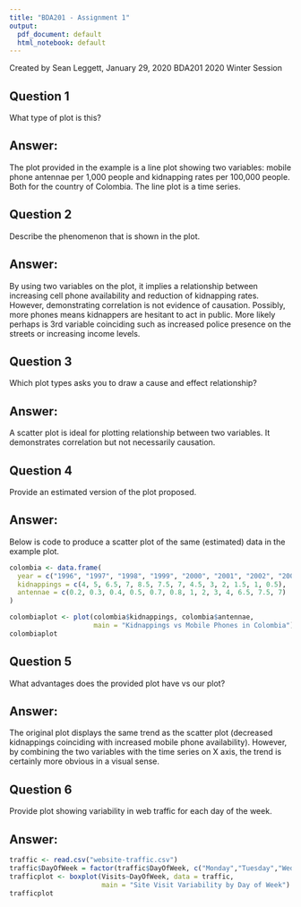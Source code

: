 ```yaml
---
title: "BDA201 - Assignment 1"
output:
  pdf_document: default
  html_notebook: default
---
```


Created by Sean Leggett, January 29, 2020
BDA201 2020 Winter Session

## Question 1
What type of plot is this?

## Answer:
The plot provided in the example is a line plot showing two variables: mobile phone antennae per 1,000 people and kidnapping rates per 100,000 people. Both for the country of Colombia. The line plot is a time series.

## Question 2
Describe the phenomenon that is shown in the plot.

## Answer:
By using two variables on the plot, it implies a relationship between increasing cell phone availability and reduction of kidnapping rates. However, demonstrating correlation is not evidence of causation. Possibly, more phones means kidnappers are hesitant to act in public. More likely perhaps is 3rd variable coinciding such as increased police presence on the streets or increasing income levels.

## Question 3
Which plot types asks you to draw a cause and effect relationship?

## Answer:
A scatter plot is ideal for plotting relationship between two variables. It demonstrates correlation but not necessarily causation.

## Question 4
Provide an estimated version of the plot proposed.

## Answer:
Below is code to produce a scatter plot of the same (estimated) data in the example plot.

```r
colombia <- data.frame(
  year = c("1996", "1997", "1998", "1999", "2000", "2001", "2002", "2003", "2004", "2005", "2006", "2007", "2008"),
  kidnappings = c(4, 5, 6.5, 7, 8.5, 7.5, 7, 4.5, 3, 2, 1.5, 1, 0.5),
  antennae = c(0.2, 0.3, 0.4, 0.5, 0.7, 0.8, 1, 2, 3, 4, 6.5, 7.5, 7)
)

colombiaplot <- plot(colombia$kidnappings, colombia$antennae,
                     main = "Kidnappings vs Mobile Phones in Colombia")
colombiaplot
```

## Question 5
What advantages does the provided plot have vs our plot?

## Answer:
The original plot displays the same trend as the scatter plot (decreased kidnappings coinciding with increased mobile phone availability). However, by combining the two variables with the time series on X axis, the trend is certainly more obvious in a visual sense.

## Question 6
Provide plot showing variability in web traffic for each day of the week.

## Answer:
```r
traffic <- read.csv("website-traffic.csv")
traffic$DayOfWeek = factor(traffic$DayOfWeek, c("Monday","Tuesday","Wednesday", "Thursday", "Friday", "Saturday", "Sunday"))
trafficplot <- boxplot(Visits~DayOfWeek, data = traffic,
                       main = "Site Visit Variability by Day of Week")
trafficplot
```

